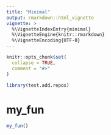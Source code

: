 ```yaml
---
title: "Minimal"
output: rmarkdown::html_vignette
vignette: >
  %\VignetteIndexEntry{minimal}
  %\VignetteEngine{knitr::rmarkdown}
  %\VignetteEncoding{UTF-8}
---
```


```r
knitr::opts_chunk$set(
  collapse = TRUE,
  comment = "#>"
)
```

```r
library(test.add.repos)
```

<!-- WARNING - This vignette is generated by {fusen} from /dev/flat_minimal.Rmd: do not edit by hand -->

<!--
 You need to run the 'description' chunk in the '0-dev_history.Rmd' file before continuing your code there.
-->


# my_fun

```r
my_fun()
```

